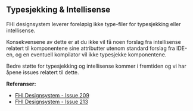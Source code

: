 
<Meta title="FAQ/Typesjekking & Intellisense" />

## Typesjekking & Intellisense

FHI designsystem leverer foreløpig ikke type-filer for typesjekking eller intellisense.

Konsekvensene av dette er at du ikke vil få noen forslag fra intellisense relatert til komponentene sine attributter utenom standard forslag fra IDE-en, og en eventuell kompilator vil ikke typesjekke komponentene.

Bedre støtte for typesjekking og intellisense kommer i fremtiden og vi har åpene issues relatert til dette.

**Referanser:**
- [FHI Designsystem - Issue 209](https://github.com/FHIDev/Fhi.Designsystem/issues/209)
- [FHI Designsystem - Issue 213](https://github.com/FHIDev/Fhi.Designsystem/issues/213)